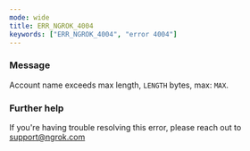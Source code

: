 ```yaml
---
mode: wide
title: ERR_NGROK_4004
keywords: ["ERR_NGROK_4004", "error 4004"]
---
```



### Message

Account name exceeds max length, `LENGTH` bytes, max: `MAX`.

<ErrorDetails />

### Further help

If you're having trouble resolving this error, please reach out to [support@ngrok.com](mailto:support@ngrok.com?subject=Help%20with%20ERR_NGROK_4004)
